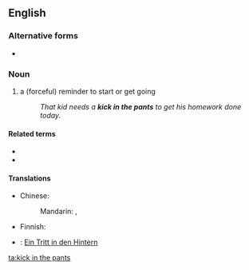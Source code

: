 ==English==

===Alternative forms===
* {{l|en|kick in the rear}}

===Noun===
{{en-noun|head=[[kick]] [[in]] [[the]] [[pants]]|kicks in the pants}}

# {{lb|en|idiomatic}} a (forceful) reminder to start or get going
#: ''That kid needs a '''kick in the pants''' to get his homework done today.''

====Related terms====
* {{l|en|kick someone in the pants}}
* {{l|en|light a fire under}}

====Translations====
{{trans-top|reminder to start}}
* Chinese:
*: Mandarin: {{t+|cmn|督促|sc=Hani}}, {{t+|cmn|激励|sc=Hani}}
* Finnish: {{t|fi|potku takapuoleen}}
{{trans-mid}}
* {{ttbc|de}}: [[Ein Tritt in den Hintern]] <!--is this idiomatic?-->
{{trans-bottom}}

[[ta:kick in the pants]]
